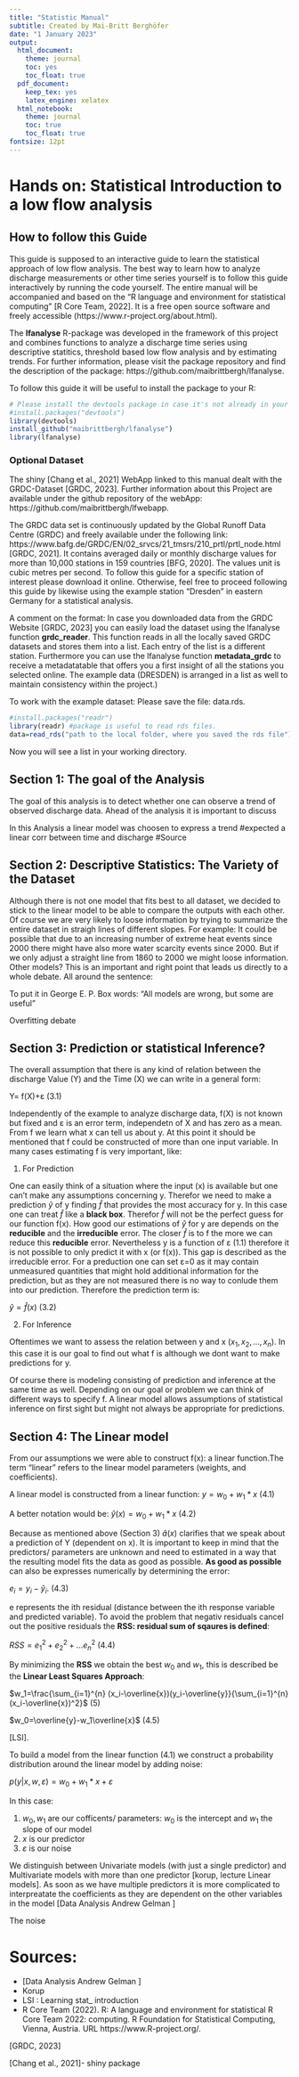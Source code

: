 ```yaml
---
title: "Statistic Manual"
subtitle: Created by Mai-Britt Berghöfer
date: "1 January 2023"
output:
  html_document:
    theme: journal
    toc: yes
    toc_float: true
  pdf_document:
    keep_tex: yes
    latex_engine: xelatex
  html_notebook: 
    theme: journal
    toc: true
    toc_float: true
fontsize: 12pt
---
```


# Hands on: Statistical Introduction to a low flow analysis 


## How to follow this Guide 

This guide is supposed to an interactive guide to learn the statistical approach of low flow analysis. The best way to learn how to analyze discharge measurements or other time series yourself is to follow this guide interactively by running the code yourself. The entire manual will be accompanied and based on the "R language and environment for statistical computing" [R Core Team, 2022]. It is a free open source software and freely accessible (https://www.r-project.org/about.html).

The **lfanalyse** R-package was developed in the framework of this project and combines functions to analyze a discharge time series using descriptive statitics, threshold based low flow analysis and by estimating trends. For further information, please visit the package repository and find the description of the package: https://github.com/maibrittbergh/lfanalyse. 

To follow this guide it will be useful to install the package to your R:
```r

# Please install the devtools package in case it's not already in your library.
#install.packages("devtools") 
library(devtools)
install_github("maibrittbergh/lfanalyse")
library(lfanalyse)
```


### Optional Dataset

The  shiny [Chang et al., 2021] WebApp linked to this manual dealt with the GRDC-Dataset [GRDC, 2023]. Further information about this Project are available under the github repository of the webApp: https://github.com/maibrittbergh/lfwebapp. 

The GRDC data set is continuously updated by the Global Runoff Data Centre (GRDC) and freely available under the following link: https://www.bafg.de/GRDC/EN/02_srvcs/21_tmsrs/210_prtl/prtl_node.html [GRDC, 2021]. It contains averaged daily or monthly discharge values for more than 10,000 stations in 159 countries [BFG, 2020]. The values unit is cubic metres per second. 
To follow this guide for a specific station of interest please download it online. Otherwise, feel free to proceed following this guide by likewise using the example station "Dresden" in eastern Germany for a statistical analysis. 



A comment on the format: In case you downloaded data from the GRDC Website [GRDC, 2023] you can easily load the dataset using the lfanalyse function **grdc_reader**. This function reads in all the locally saved GRDC datasets and stores them into a list. Each entry of the list is a different station. Furthermore you can use the lfanalyse function **metadata_grdc** to receive a metadatatable that offers you a first insight of all the stations you selected online. The example data (DRESDEN) is arranged in a list as well to maintain consistency within the project.)

To work with the example dataset: Please save the file: data.rds. 
```r
#install.packages("readr")
library(readr) #package is useful to read rds files.
data=read_rds("path to the local folder, where you saved the rds file")

```

Now you will see a list in your working directory.

## Section 1: The goal of the Analysis

The goal of this analysis is to detect whether one can observe a trend of observed discharge data. Ahead of the analysis it is important to discuss 

In this Analysis a linear model was choosen to express a trend #expected a linear corr between time and discharge #Source 

## Section 2: Descriptive Statistics: The Variety of the Dataset

Although there is not one model that fits best to all dataset, we decided to stick to the linear model to be able to compare the outputs with each other. Of course we are very likely to loose information by trying to summarize the entire dataset in straigh lines of different slopes. For example: It could be possible that due to an increasing number of extreme heat events since 2000 there might have also more water scarcity events since 2000. But if we only adjust a straight line from 1860 to 2000 we might loose information. Other models? This is an important and right point that leads us directly to a whole debate. All around the sentence: 

To put it in George E. P. Box words: “All models are wrong, but some are useful”

Overfitting debate 

## Section 3: Prediction or statistical Inference?

The overall assumption that there is any kind of relation between the discharge Value (Y) and the Time (X) we can write in a general form: 

Y= f(X)+ε (3.1)

Independently of the example to analyze discharge data, f(X) is not known but fixed and ε is an error term, independetn of X and has zero as a mean. From f we learn what x can tell us about y. At this point it should be mentioned that f could be constructed of more than one input variable. In many cases estimating f is very important, like: 

1. For Prediction

One can easily think of a situation where the input (x) is available but one can't make any assumptions concerning y. Therefor we need to make a prediction $\hat{y}$ of y finding $\hat{f}$ that provides the most accuracy for y. In this case one can treat $\hat{f}$  like a **black box**. Therefor $\hat{f}$  will not be the perfect guess for our function f(x). How good our estimations of $\hat{y}$ for y are depends on the **reducible** and the **irreducible** error. The closer  $\hat{f}$ is to f the more we can reduce this **reducible** error. Nevertheless y is a function of ε (1.1) therefore it is not possible to only predict it with x (or f(x)). This gap is described as the irreducible error. 
For a preduction  one can set ε=0 as it may contain unmeasured quantities  that might hold additional information for the prediction, but as they are not measured there is no way to conlude them into our prediction. Therefore the prediction term is: 

$\hat{y}=\hat{f}(x)$ (3.2)


2. For Inference

Oftentimes we want to assess the relation between y and x ($x_1, x_2,..., x_n$). In this case it is our goal to find out what f is although we dont want to make predictions for y. 

Of course there is modeling consisting of prediction and inference at the same time as well. Depending on our goal or problem we can think of different ways to specify f. A linear model allows assumptions of statistical inference on first sight but might not always be appropriate for predictions. 


## Section 4: The Linear model
From our assumptions we were able to construct f(x): a linear function.The term "linear" refers to the linear model parameters (weights, and coefficients). 

A linear model is constructed from a linear function: 
$y = w_0 + w_1* x$ (4.1)

A better notation would be:
$\hat{y}(x) = w_0 + w_1* x$ (4.2)

Because as mentioned above (Section 3) $\hat{a}(x)$ clarifies that we speak about a prediction of Y (dependent on x). It is important to keep in mind that the predictors/ parameters are unknown and need to estimated in a way that the resulting model fits the data as good as possible. **As good as possible** can also be expresses numerically by determining the error:

$e_i=y_i-\hat{y}_i$. (4.3)

e represents the ith residual (distance between the ith response variable and predicted variable). To avoid the problem that negativ residuals cancel out the positive residuals the **RSS: residual sum of sqaures is defined**: 

$RSS=e_1^2+e_2^2+...e_n^2$ (4.4)

By minimizing the **RSS** we obtain the best $w_0$ and $w_1$, this is described be the **Linear Least Squares Approach**:

$w_1=\frac{\sum_{i=1}^{n} (x_i-\overline{x})(y_i-\overline{y}}{\sum_{i=1}^{n} (x_i-\overline{x})^2}$ (5)

$w_0=\overline{y}-w_1\overline{x}$ (4.5)


[LSI]. 


To build a model from the linear function (4.1) we construct a probability distribution around the linear model by adding noise: 

$p(y|x,w,ε)=w_0+w_1*x+ε$

In this case: 

1. $w_0, w_1$ are our cofficents/ parameters: $w_0$ is the intercept and $w_1$ the slope of our model
2. $x$ is our predictor 
3. $ε$ is our noise


We distinguish between Univariate models (with just a single predictor) and Multivariate models with more than one predictor [korup, lecture Linear models]. As soon as we have multiple predictors it is more complicated to interpreatate the coefficients as they are dependent on the other variables in the model [Data Analysis Andrew Gelman ]

The noise 





# Sources: 

- [Data Analysis Andrew Gelman ]
- Korup 
- LSI : Learning stat_ introduction
-  R Core Team (2022). R: A language and environment for statistical
R Core Team 2022: computing. R Foundation for Statistical Computing, Vienna, Austria.
 URL https://www.R-project.org/.

[GRDC, 2023]

[Chang et al., 2021]- shiny package